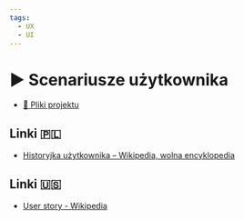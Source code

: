 ```yaml
---
tags:
  - UX
  - UI
---
```



# ▶️ Scenariusze użytkownika

<VimeoPlayer videoId="630860651" />

- [💾 Pliki projektu](/download/courses/web-design/user-stories.zip)

## Linki 🇵🇱

- [Historyjka użytkownika – Wikipedia, wolna encyklopedia](https://pl.wikipedia.org/wiki/Historyjka_u%C5%BCytkownika)

## Linki 🇺🇸

- [User story - Wikipedia](https://en.wikipedia.org/wiki/User_story)
